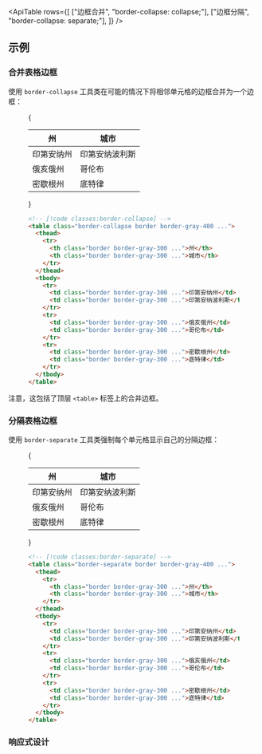 

<ApiTable
  rows={[
    ["边框合并", "border-collapse: collapse;"],
    ["边框分隔", "border-collapse: separate;"],
  ]}
/>

## 示例

### 合并表格边框

使用 `border-collapse` 工具类在可能的情况下将相邻单元格的边框合并为一个边框：

<Figure>

<Example padding={false}>
  {
    <div className="px-4 py-8 sm:px-8">
      <table className="w-full border-collapse border border-gray-400 bg-white text-sm dark:border-gray-500 dark:bg-gray-800">
        <thead className="bg-gray-50 dark:bg-gray-700">
          <tr>
            <th className="w-1/2 border border-gray-300 p-4 text-left font-semibold text-gray-900 dark:border-gray-600 dark:text-gray-200">
              州
            </th>
            <th className="w-1/2 border border-gray-300 p-4 text-left font-semibold text-gray-900 dark:border-gray-600 dark:text-gray-200">
              城市
            </th>
          </tr>
        </thead>
        <tbody>
          <tr>
            <td className="border border-gray-300 p-4 text-gray-500 dark:border-gray-700 dark:text-gray-400">
              印第安纳州
            </td>
            <td className="border border-gray-300 p-4 text-gray-500 dark:border-gray-700 dark:text-gray-400">
              印第安纳波利斯
            </td>
          </tr>
          <tr>
            <td className="border border-gray-300 p-4 text-gray-500 dark:border-gray-700 dark:text-gray-400">俄亥俄州</td>
            <td className="border border-gray-300 p-4 text-gray-500 dark:border-gray-700 dark:text-gray-400">
              哥伦布
            </td>
          </tr>
          <tr>
            <td className="border border-gray-300 p-4 text-gray-500 dark:border-gray-700 dark:text-gray-400">
              密歇根州
            </td>
            <td className="border border-gray-300 p-4 text-gray-500 dark:border-gray-700 dark:text-gray-400">
              底特律
            </td>
          </tr>
        </tbody>
      </table>
    </div>
  }
</Example>

```html
<!-- [!code classes:border-collapse] -->
<table class="border-collapse border border-gray-400 ...">
  <thead>
    <tr>
      <th class="border border-gray-300 ...">州</th>
      <th class="border border-gray-300 ...">城市</th>
    </tr>
  </thead>
  <tbody>
    <tr>
      <td class="border border-gray-300 ...">印第安纳州</td>
      <td class="border border-gray-300 ...">印第安纳波利斯</td>
    </tr>
    <tr>
      <td class="border border-gray-300 ...">俄亥俄州</td>
      <td class="border border-gray-300 ...">哥伦布</td>
    </tr>
    <tr>
      <td class="border border-gray-300 ...">密歇根州</td>
      <td class="border border-gray-300 ...">底特律</td>
    </tr>
  </tbody>
</table>
```

</Figure>

注意，这包括了顶层 `<table>` 标签上的合并边框。

### 分隔表格边框

使用 `border-separate` 工具类强制每个单元格显示自己的分隔边框：

<Figure>

<Example padding={false}>
  {
    <div className="px-4 py-8 sm:px-8">
      <table className="w-full border-separate border border-gray-400 bg-white text-sm dark:border-gray-500 dark:bg-gray-800">
        <thead className="bg-gray-50 dark:bg-gray-700">
          <tr>
            <th className="w-1/2 border border-gray-300 p-4 text-left font-semibold text-gray-900 dark:border-gray-600 dark:text-gray-200">
              州
            </th>
            <th className="w-1/2 border border-gray-300 p-4 text-left font-semibold text-gray-900 dark:border-gray-600 dark:text-gray-200">
              城市
            </th>
          </tr>
        </thead>
        <tbody>
          <tr>
            <td className="border border-gray-300 p-4 text-gray-500 dark:border-gray-700 dark:text-gray-400">
              印第安纳州
            </td>
            <td className="border border-gray-300 p-4 text-gray-500 dark:border-gray-700 dark:text-gray-400">
              印第安纳波利斯
            </td>
          </tr>
          <tr>
            <td className="border border-gray-300 p-4 text-gray-500 dark:border-gray-700 dark:text-gray-400">俄亥俄州</td>
            <td className="border border-gray-300 p-4 text-gray-500 dark:border-gray-700 dark:text-gray-400">
              哥伦布
            </td>
          </tr>
          <tr>
            <td className="border border-gray-300 p-4 text-gray-500 dark:border-gray-700 dark:text-gray-400">
              密歇根州
            </td>
            <td className="border border-gray-300 p-4 text-gray-500 dark:border-gray-700 dark:text-gray-400">
              底特律
            </td>
          </tr>
        </tbody>
      </table>
    </div>
  }
</Example>

```html
<!-- [!code classes:border-separate] -->
<table class="border-separate border border-gray-400 ...">
  <thead>
    <tr>
      <th class="border border-gray-300 ...">州</th>
      <th class="border border-gray-300 ...">城市</th>
    </tr>
  </thead>
  <tbody>
    <tr>
      <td class="border border-gray-300 ...">印第安纳州</td>
      <td class="border border-gray-300 ...">印第安纳波利斯</td>
    </tr>
    <tr>
      <td class="border border-gray-300 ...">俄亥俄州</td>
      <td class="border border-gray-300 ...">哥伦布</td>
    </tr>
    <tr>
      <td class="border border-gray-300 ...">密歇根州</td>
      <td class="border border-gray-300 ...">底特律</td>
    </tr>
  </tbody>
</table>
```

</Figure>

### 响应式设计

<ResponsiveDesign
  element="table"
  property="border-collapse"
  defaultClass="border-collapse"
  featuredClass="border-separate"
/>
